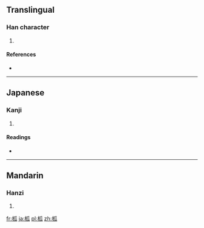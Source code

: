 ==Translingual==

===Han character===
{{Han char|rn=75|rad=木|as=05|sn=9|four=4293<sub>0</sub>|canj=木竹女人 (DHVO)}}

# {{defn|Han|sort=木05}}

====References====
* {{Han ref|kx=0520.090|dkj=14645|dj=0908.070|hdz=21186.020|uh=67E7|ud=26599|bh=CF54|bd=53076}}

----

==Japanese==

===Kanji===
{{ja-kanji|grade=|rs=木05}}

# {{defn|lang=ja|sort=木05}}

====Readings====
* {{ja-readings|on=[[こ]] (ko), [[か]] (ka), [[く]] (ku)|kun=[[かど]] (kado), [[さかずき]] (sakazuki)}}

----

==Mandarin==

===Hanzi===
{{cmn-hanzi|pin=[[gū]] ([[gu1]])|wg=ku<sup>1</sup>}}

# {{defn|lang=cmn|sort=木05}}

[[fr:柧]]
[[ja:柧]]
[[pl:柧]]
[[zh:柧]]